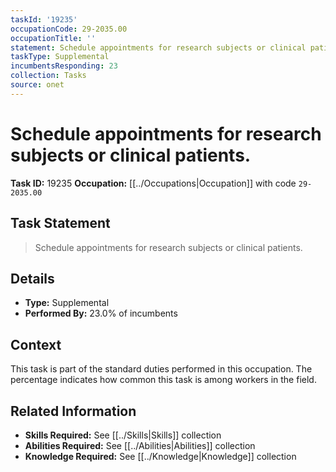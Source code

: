 ```yaml
---
taskId: '19235'
occupationCode: 29-2035.00
occupationTitle: ''
statement: Schedule appointments for research subjects or clinical patients.
taskType: Supplemental
incumbentsResponding: 23
collection: Tasks
source: onet
---
```

# Schedule appointments for research subjects or clinical patients.

**Task ID:** 19235
**Occupation:** [[../Occupations|Occupation]] with code `29-2035.00`

## Task Statement

> Schedule appointments for research subjects or clinical patients.

## Details

- **Type:** Supplemental
- **Performed By:** 23.0% of incumbents

## Context

This task is part of the standard duties performed in this occupation. The percentage indicates how common this task is among workers in the field.

## Related Information

- **Skills Required:** See [[../Skills|Skills]] collection
- **Abilities Required:** See [[../Abilities|Abilities]] collection
- **Knowledge Required:** See [[../Knowledge|Knowledge]] collection
